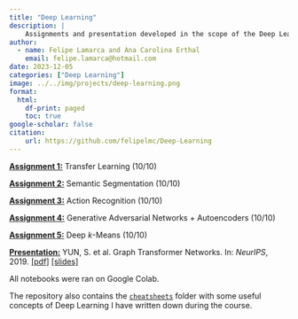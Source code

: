 ```yaml
---
title: "Deep Learning"
description: |
    Assignments and presentation developed in the scope of the Deep Learning discipline, taught by [Professor Dário Oliveira](https://emap.fgv.br/professores/dario-oliveira) (FGV EMAp). Co-authored with [@anacarolerthal](https://github.com/anacarolerthal), whom I thank for the ongoing partnership.
author:
  - name: Felipe Lamarca and Ana Carolina Erthal
    email: felipe.lamarca@hotmail.com
date: 2023-12-05
categories: ["Deep Learning"]
image: ../../img/projects/deep-learning.png
format:
  html:
    df-print: paged
    toc: true
google-scholar: false
citation:
    url: https://github.com/felipelmc/Deep-Learning
---
```


[**Assignment 1:**](assignment01) Transfer Learning (10/10)

[**Assignment 2:**](assignment02) Semantic Segmentation (10/10)

[**Assignment 3:**](assignment03) Action Recognition (10/10)

[**Assignment 4:**](assignment04) Generative Adversarial Networks + Autoencoders (10/10)

[**Assignment 5:**](assignment05) Deep $k$-Means (10/10)

[**Presentation:**](presentation) YUN, S. et al. Graph Transformer Networks. In: *NeurIPS*, 2019. [[pdf]](https://arxiv.org/pdf/1911.06455.pdf) [[slides]](presentation/slides.pdf)

All notebooks were ran on Google Colab.

The repository also contains the [`cheatsheets`](cheatsheets) folder with some useful concepts of Deep Learning I have written down during the course.
